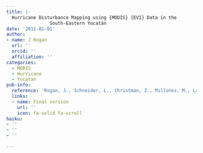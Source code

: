 ```yaml
---
title: |-
  Hurricane Disturbance Mapping using {MODIS} {EVI} Data in the
                South-Eastern Yucatán
date: '2011-01-01'
author:
- name: J Rogan
  url: ''
  orcid: ''
  affiliation: ''
categories:
  - MODIS
  - Hurricane
  - Yucatan
pub-info:
  reference: 'Rogan, J., Schneider, L., Christman, Z., Millones, M., Lawrence, D., &amp; Schmook, B. (2011). Hurricane Disturbance Mapping using MODIS EVI Data in the South-Eastern Yucat&aacute;n. <em>Remote Sensing Letters</em>, <em>2</em>(3), 259&ndash;267.'
  links:
  - name: Final version
    url: ''
    icon: fa-solid fa-scroll
haiku:
- ''
- ''
- ''

---
```

